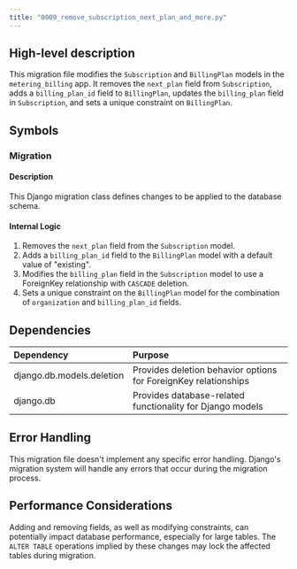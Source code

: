 ```yaml
---
title: "0009_remove_subscription_next_plan_and_more.py"
---
```


## High-level description
This migration file modifies the `Subscription` and `BillingPlan` models in the `metering_billing` app. It removes the `next_plan` field from `Subscription`, adds a `billing_plan_id` field to `BillingPlan`, updates the `billing_plan` field in `Subscription`, and sets a unique constraint on `BillingPlan`.

## Symbols

### Migration
#### Description
This Django migration class defines changes to be applied to the database schema.

#### Internal Logic
1. Removes the `next_plan` field from the `Subscription` model.
2. Adds a `billing_plan_id` field to the `BillingPlan` model with a default value of "existing".
3. Modifies the `billing_plan` field in the `Subscription` model to use a ForeignKey relationship with `CASCADE` deletion.
4. Sets a unique constraint on the `BillingPlan` model for the combination of `organization` and `billing_plan_id` fields.

## Dependencies
| Dependency | Purpose |
|:-----------|:--------|
| django.db.models.deletion | Provides deletion behavior options for ForeignKey relationships |
| django.db | Provides database-related functionality for Django models |

## Error Handling
This migration file doesn't implement any specific error handling. Django's migration system will handle any errors that occur during the migration process.

## Performance Considerations
Adding and removing fields, as well as modifying constraints, can potentially impact database performance, especially for large tables. The `ALTER TABLE` operations implied by these changes may lock the affected tables during migration.